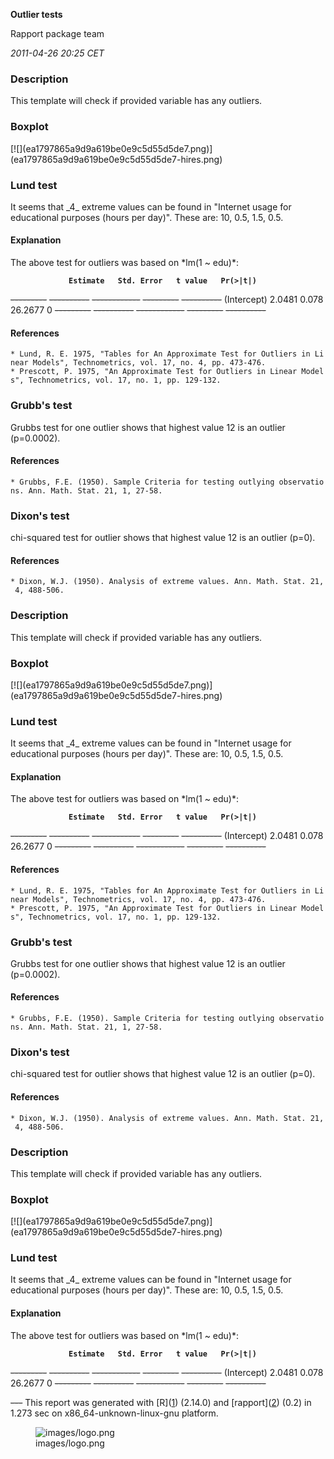 '''Outlier tests'''

Rapport package team

''2011-04-26 20:25 CET''


=== Description ===

This template will check if provided variable has any outliers. 

=== Boxplot ===

[![](ea1797865a9d9a619be0e9c5d55d5de7.png)](ea1797865a9d9a619be0e9c5d55d5de7-hires.png) 

=== Lund test ===

It seems that _4_ extreme values can be found in "Internet usage for educational purposes (hours per day)". These are: 10, 0.5, 1.5, 0.5. 

==== Explanation ====

The above test for outliers was based on *lm(1 ~ edu)*: 

              '''Estimate'''   '''Std. Error'''   '''t value'''   '''Pr(>|t|)'''  
<s>---------</s> <s>----------</s> <s>------------</s> <s>---------</s> <s>----------</s>
(Intercept)   2.0481         0.078            26.2677       0             
<s>---------</s> <s>----------</s> <s>------------</s> <s>---------</s> <s>----------</s>

==== References ====

 * Lund, R. E. 1975, "Tables for An Approximate Test for Outliers in Linear Models", Technometrics, vol. 17, no. 4, pp. 473-476.
 * Prescott, P. 1975, "An Approximate Test for Outliers in Linear Models", Technometrics, vol. 17, no. 1, pp. 129-132. 

=== Grubb's test ===

Grubbs test for one outlier shows that highest value 12 is an outlier (p=0.0002). 

==== References ====

 * Grubbs, F.E. (1950). Sample Criteria for testing outlying observations. Ann. Math. Stat. 21, 1, 27-58. 

=== Dixon's test ===

chi-squared test for outlier shows that highest value 12 is an outlier (p=0). 

==== References ====

 * Dixon, W.J. (1950). Analysis of extreme values. Ann. Math. Stat. 21, 4, 488-506. 

=== Description ===

This template will check if provided variable has any outliers. 

=== Boxplot ===

[![](ea1797865a9d9a619be0e9c5d55d5de7.png)](ea1797865a9d9a619be0e9c5d55d5de7-hires.png) 

=== Lund test ===

It seems that _4_ extreme values can be found in "Internet usage for educational purposes (hours per day)". These are: 10, 0.5, 1.5, 0.5. 

==== Explanation ====

The above test for outliers was based on *lm(1 ~ edu)*: 

              '''Estimate'''   '''Std. Error'''   '''t value'''   '''Pr(>|t|)'''  
<s>---------</s> <s>----------</s> <s>------------</s> <s>---------</s> <s>----------</s>
(Intercept)   2.0481         0.078            26.2677       0             
<s>---------</s> <s>----------</s> <s>------------</s> <s>---------</s> <s>----------</s>

==== References ====

 * Lund, R. E. 1975, "Tables for An Approximate Test for Outliers in Linear Models", Technometrics, vol. 17, no. 4, pp. 473-476.
 * Prescott, P. 1975, "An Approximate Test for Outliers in Linear Models", Technometrics, vol. 17, no. 1, pp. 129-132. 

=== Grubb's test ===

Grubbs test for one outlier shows that highest value 12 is an outlier (p=0.0002). 

==== References ====

 * Grubbs, F.E. (1950). Sample Criteria for testing outlying observations. Ann. Math. Stat. 21, 1, 27-58. 

=== Dixon's test ===

chi-squared test for outlier shows that highest value 12 is an outlier (p=0). 

==== References ====

 * Dixon, W.J. (1950). Analysis of extreme values. Ann. Math. Stat. 21, 4, 488-506. 

=== Description ===

This template will check if provided variable has any outliers. 

=== Boxplot ===

[![](ea1797865a9d9a619be0e9c5d55d5de7.png)](ea1797865a9d9a619be0e9c5d55d5de7-hires.png) 

=== Lund test ===

It seems that _4_ extreme values can be found in "Internet usage for educational purposes (hours per day)". These are: 10, 0.5, 1.5, 0.5. 

==== Explanation ====

The above test for outliers was based on *lm(1 ~ edu)*: 

              '''Estimate'''   '''Std. Error'''   '''t value'''   '''Pr(>|t|)'''  
<s>---------</s> <s>----------</s> <s>------------</s> <s>---------</s> <s>----------</s>
(Intercept)   2.0481         0.078            26.2677       0             
<s>---------</s> <s>----------</s> <s>------------</s> <s>---------</s> <s>----------</s>

<s>---</s>
This report was generated with [R]([http://www.r-project.org/]) (2.14.0) and [rapport]([http://al3xa.github.com/rapport/]) (0.2) in 1.273 sec on x86_64-unknown-linux-gnu platform. 

[[Image:images/logo.png|center]]

<!-- wiki code generated by txt2tags 2.6 (http://txt2tags.org) -->
<!-- cmdline: txt2tags -\-encoding=UTF-8 -t wiki -o demo/outlier-test.wiki demo/outlier-test.txt -->
